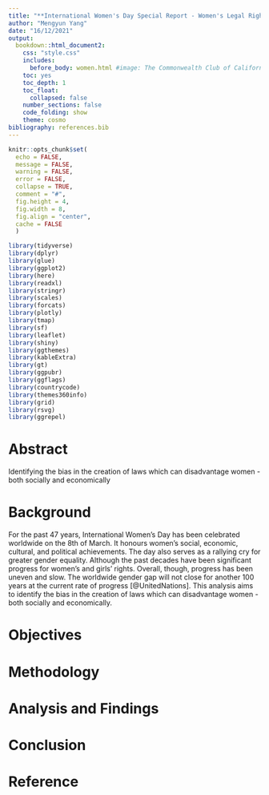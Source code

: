 ```yaml
---
title: "**International Women's Day Special Report - Women's Legal Rights**"
author: "Mengyun Yang"
date: "16/12/2021"
output: 
  bookdown::html_document2:
    css: "style.css"
    includes:
      before_body: women.html #image: The Commonwealth Club of California https://www.commonwealthclub.org/events/2020-05-21/empowering-women-climate-solution-we-dont-talk-about
    toc: yes
    toc_depth: 1
    toc_float:
      collapsed: false
    number_sections: false
    code_folding: show
    theme: cosmo
bibliography: references.bib  
---
```


```r
knitr::opts_chunk$set(
  echo = FALSE,
  message = FALSE,
  warning = FALSE,
  error = FALSE, 
  collapse = TRUE,
  comment = "#",
  fig.height = 4,
  fig.width = 8,
  fig.align = "center",
  cache = FALSE
  )
```

```r
library(tidyverse)
library(dplyr)
library(glue)
library(ggplot2)
library(here)
library(readxl)
library(stringr)
library(scales)
library(forcats)
library(plotly)
library(tmap)
library(sf)
library(leaflet)
library(shiny)
library(ggthemes)
library(kableExtra)
library(gt)
library(ggpubr)
library(ggflags)
library(countrycode)
library(themes360info)
library(grid)
library(rsvg)
library(ggrepel)
```


# Abstract
Identifying the bias in the creation of laws which can disadvantage women - both socially and economically

# Background
For the past 47 years, International Women's Day has been celebrated worldwide on the 8th of March. It honours women's social, economic, cultural, and political achievements. The day also serves as a rallying cry for greater gender equality. Although the past decades have been significant progress for women's and girls' rights. Overall, though, progress has been uneven and slow. The worldwide gender gap will not close for another 100 years at the current rate of progress [@UnitedNations]. This analysis aims to identify the bias in the creation of laws which can disadvantage women - both socially and economically.


# Objectives 


# Methodology


# Analysis and Findings


# Conclusion


# Reference



